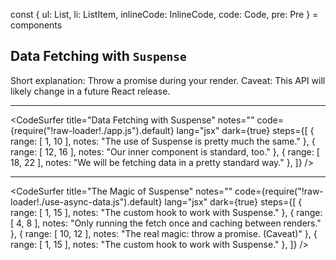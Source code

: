 
const { ul: List, li: ListItem, inlineCode: InlineCode, code: Code, pre: Pre } = components

## Data Fetching with `Suspense`

<List>
  <Appear>
    <ListItem>Short explanation: Throw a promise during your render.</ListItem>
    <ListItem>Caveat: This API will likely change in a future React release.</ListItem>
  </Appear>
</List>

---

<CodeSurfer
  title="Data Fetching with Suspense"
  notes=""
  code={require("!raw-loader!./app.js").default}
  lang="jsx"
  dark={true}
  steps={[
    { range: [ 1, 10 ], notes: "The use of Suspense is pretty much the same." },
    { range: [ 12, 16 ], notes: "Our inner component is standard, too." },
    { range: [ 18, 22 ], notes: "We will be fetching data in a pretty standard way." },
  ]}
/>

---

<CodeSurfer
  title="The Magic of Suspense"
  notes=""
  code={require("!raw-loader!./use-async-data.js").default}
  lang="jsx"
  dark={true}
  steps={[
    { range: [ 1, 15 ], notes: "The custom hook to work with Suspense." },
    { range: [ 4, 8 ], notes: "Only running the fetch once and caching between renders." },
    { range: [ 10, 12 ], notes: "The real magic: throw a promise. (Caveat)" },
    { range: [ 1, 15 ], notes: "The custom hook to work with Suspense." },
  ]}
/>
